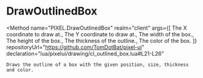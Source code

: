 
# DrawOutlinedBox
<Method
	name="PIXEL.DrawOutlinedBox"
	realm="client"
	args={[
		<Argument type="number" name="x">The X coordinate to draw at.</Argument>,
		<Argument type="number" name="y">The Y coordinate to draw at.</Argument>,
		<Argument type="number" name="width">The width of the box.</Argument>,
		<Argument type="number" name="height">The height of the box.</Argument>,
		<Argument type="number" name="thickness">The thickness of the outline.</Argument>,
		<Argument type="Color" name="color">The color of the box.</Argument>
	]}
	repositoryUrl="https://github.com/TomDotBat/pixel-ui"
	declaration="lua/pixelui/drawing/cl_outlined_box.lua#L21-L26"
>
	Draws the outline of a box with the given position, size, thickness and color.
</Method>